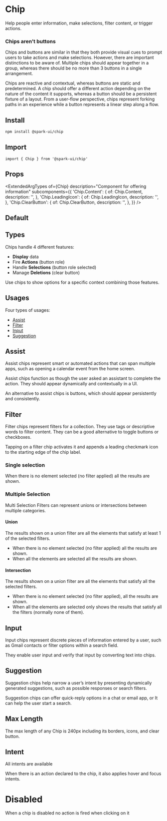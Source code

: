 


<Meta of={stories} />

# Chip

Help people enter information, make selections, filter content, or trigger actions.

### Chips aren’t buttons

<Callout kind="warning">
  Chips and buttons are similar in that they both provide visual cues to prompt users to take
  actions and make selections. However, there are important distinctions to be aware of.
</Callout>

<Callout kind="warning">
  Multiple chips should appear together in a group, whereas there should be no more than 3 buttons
  in a single arrangement.
</Callout>

Chips are reactive and contextual, whereas buttons are static and predetermined.
A chip should offer a different action depending on the nature of the content it supports,
whereas a button should be a persistent fixture of a layout.
From a user-flow perspective,
chips represent forking paths in an experience while a button represents a linear step along a flow.

## Install

```sh
npm install @spark-ui/chip
```

## Import

```tsx
import { Chip } from '@spark-ui/chip'
```

## Props

<ExtendedArgTypes
  of={Chip}
  description="Component for offering information"
  subcomponents={{
    'Chip.Content': {
      of: Chip.Content,
      description: '',
    },
    'Chip.LeadingIcon': {
      of: Chip.LeadingIcon,
      description: '',
    },
    'Chip.ClearButton': {
      of: Chip.ClearButton,
      description: '',
    },
  }}
/>

## Default

<Canvas of={stories.Default} />

## Types

Chips handle 4 different features:

- **Display** data
- Fire **Actions** (button role)
- Handle **Selections** (button role selected)
- Manage **Deletions** (clear button)

Use chips to show options for a specific context combining those features.

## Usages

Four types of usages:

- [Assist](#assist)
- [Filter](#filter)
- [Input](#input)
- [Suggestion](#suggestion)

## Assist

Assist chips represent smart or automated actions that can span multiple apps,
such as opening a calendar event from the home screen.

Assist chips function as though the user asked an assistant to complete the action.
They should appear dynamically and contextually in a UI.

An alternative to assist chips is buttons, which should appear persistently and consistently.

<Canvas of={stories.AssistEvent} />

## Filter

Filter chips represent filters for a collection.
They use tags or descriptive words to filter content.
They can be a good alternative to toggle buttons or checkboxes.

Tapping on a filter chip activates it and appends a leading checkmark icon to the starting edge of the chip label.

### Single selection

<Canvas of={stories.SingleSelectionFilter} />

When there is no element selected (no filter applied) all the results are shown.

### Multiple Selection

Multi Selection Filters can represent unions or intersections between multiple categories.

#### Union

The results shown on a union filter are all the elements that satisfy at least 1 of the selected filters.

<Canvas of={stories.UnionFilter} />

- When there is no element selected (no filter applied) all the results are shown.
- When all the elements are selected all the results are shown.

#### Intersection

The results shown on a union filter are all the elements that satisfy all the selected filters.

<Canvas of={stories.IntersectionFilter} />

- When there is no element selected (no filter applied), all the results are shown.
- When all the elements are selected only shows the results that
  satisfy all the filters (normally none of them).

## Input

Input chips represent discrete pieces of information entered by a user, such as Gmail contacts or filter options within a search field.

They enable user input and verify that input by converting text into chips.

<Canvas of={stories.Input} />

## Suggestion

Suggestion chips help narrow a user’s intent by presenting dynamically generated suggestions, such as possible responses or search filters.

<Canvas of={stories.Suggestion} />

Suggestion chips can offer quick-reply options in a chat or email app, or It can help the user start a search.

## Max Length

The max length of any Chip is 240px including its borders, icons, and clear button.

<Canvas of={stories.MaxLength} />

## Intent

All intents are available

<Canvas of={stories.DefaultIntent} />

When there is an action declared to the chip, it also applies hover and focus intents.

<Canvas of={stories.ActionIntent} />

# Disabled

When a chip is disabled no action is fired when clicking on it

<Canvas of={stories.Disabled} />
